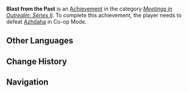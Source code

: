 {{Achievement Infobox
|title        = 
|id           = 86016
|order id     = 9016
|category     = Meetings in Outrealm: Series II
|description  = Defeat [[Beneath the Dragon-Queller|Azhdaha]] in Co-Op Mode.
|requirements = 
|primogems    = 10
|tracking     = 
|topic        = Beneath the Dragon-Queller; Co-Op Mode
}}
'''Blast from the Past''' is an [[Achievement]] in the category ''[[Meetings in Outrealm: Series II]]''. To complete this achievement, the player needs to defeat [[Beneath the Dragon-Queller|Azhdaha]] in Co-op Mode.
<!--
==Trivia==

==Video Guides==
{{EVT
|video1   = 
|caption1 = 
}}
-->
==Other Languages==
{{Other Languages|default_hidden=1
|en      = Blast from the Past
|zhs     = 往日重现
|zhs_rm  = Wǎngrì Chóngxiàn
|zht     = 往日重現
|zht_rm  = Wǎngrì Chóngxiàn
|ja      = 往日の再現
|ja_rm   = Oujitsu no Saigen
|ko      = 과거 재현
|ko_rm   = 
|es      = Días de antaño
|fr      = Réminiscences
|ru      = Привет из прошлого
|th      = การปรากฏขึ้นอีกครั้ง
|th_rm   = 
|vi      = Dĩ vãng tái hiện
|de      = Erinnerung von gestern
|id      = Masa Lalu Muncul Kembali
|pt      = Surgindo do Passado
}}

==Change History==
{{Change History|2.0}}
<!--
==References==
{{Reflist}}
-->
==Navigation==
{{Achievement Navbox|Meetings in Outrealm: Series II}}